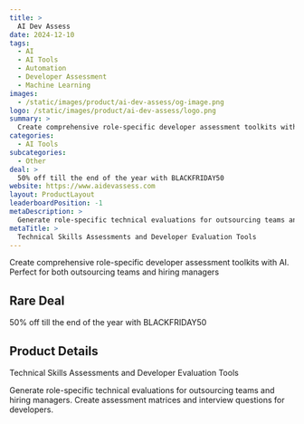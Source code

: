 ```yaml
---
title: >
  AI Dev Assess
date: 2024-12-10
tags:
  - AI
  - AI Tools
  - Automation
  - Developer Assessment
  - Machine Learning
images:
  - /static/images/product/ai-dev-assess/og-image.png
logo: /static/images/product/ai-dev-assess/logo.png
summary: >
  Create comprehensive role-specific developer assessment toolkits with AI. Perfect for both outsourcing teams and hiring managers
categories:
  - AI Tools
subcategories:
  - Other
deal: >
  50% off till the end of the year with BLACKFRIDAY50
website: https://www.aidevassess.com
layout: ProductLayout
leaderboardPosition: -1
metaDescription: >
  Generate role-specific technical evaluations for outsourcing teams and hiring managers. Create assessment matrices and interview questions for developers.
metaTitle: >
  Technical Skills Assessments and Developer Evaluation Tools
---
```

Create comprehensive role-specific developer assessment toolkits with AI. Perfect for both outsourcing teams and hiring managers

## Rare Deal

50% off till the end of the year with BLACKFRIDAY50

## Product Details

Technical Skills Assessments and Developer Evaluation Tools

Generate role-specific technical evaluations for outsourcing teams and hiring managers. Create assessment matrices and interview questions for developers.
